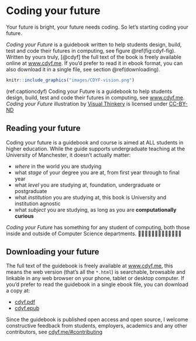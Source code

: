 # Coding your future

Your future is bright, your future needs coding. So let's starting coding your future.

*Coding your Future* is a guidebook written to help students design, build, test and code their futures in computing, see figure \@ref(fig:cdyf-fig). Written by yours truly, [@cdyf] the full text of the book is freely available online at [www.cdyf.me](https://www.cdyf.me). If you'd prefer to read it in ebook format, you can also download it in a single file, see section \@ref(downloading).

```r
knitr::include_graphics("images/CDYF-vision.png")
```

(ref:captioncdyf) Coding your Future is a guidebook to help students design, build, test and code their futures in computing, see [www.cdyf.me](https://www.cdyf.me). *Coding your Future* illustration by [Visual Thinkery](https://visualthinkery.com/) is licensed under [CC-BY-ND](https://creativecommons.org/licenses/by-nd/4.0/)

## Reading your future {#reading}

Coding your future is a guidebook and course is aimed at ALL students in higher education. While the guide supports undergraduate teaching at the University of Manchester, it doesn’t actually matter:

* *where* in the world you are studying
* what *stage* of your degree you are at, from first year through to final year
* what *level* you are studying at, foundation, undergraduate or postgraduate
* what *institution* you are studying at, this book is University and institution agnostic
* what *subject* you are studying, as long as you are **computationally curious**

*Coding your Future* has something for any student of computing, both those inside and outside of Computer Science departments. 👨🏿‍💻👨‍💻👩🏽‍💻👩‍💻👩🏿‍💻

## Downloading your future {#downloading}

The full text of the guidebook is freely available at [www.cdyf.me](https://www.cdyf.me/), this means the web version (that's all the `*.html`) is searchable, browsable and linkable in any web browser on your phone, tablet or desktop computer. If you'd prefer to read the guidebook in a single ebook file, you can download a copy at:

* [cdyf.pdf](https://www.cdyf.me/cdyf.pdf)
* [cdyf.epub](https://www.cdyf.me/cdyf.epub)

Since the guidebook is published open access and open source, I welcome constructive feedback from students, employers, academics and any other contributors, see [cdyf.me/#contributing](https://www.cdyf.me/#contributing)
